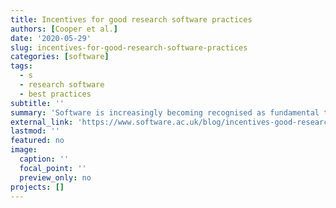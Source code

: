```yaml
---
title: Incentives for good research software practices
authors: [Cooper et al.]
date: '2020-05-29'
slug: incentives-for-good-research-software-practices
categories: [software]
tags:
  - s
  - research software
  - best practices
subtitle: ''
summary: 'Software is increasingly becoming recognised as fundamental to research. In a 2014 survey of UK researchers undertaken by the Institute, 7 out of 10 researchers supported the view that it would be impossible to conduct research without software. As software continues to underpin more research activities, we must engage a variety of stakeholders to incentivise the uptake of best practice in software development to ensure the quality of research software keeps pace with the research it supports.'
external_link: 'https://www.software.ac.uk/blog/incentives-good-research-software-practices'
lastmod: ''
featured: no
image:
  caption: ''
  focal_point: ''
  preview_only: no
projects: []
---
```


